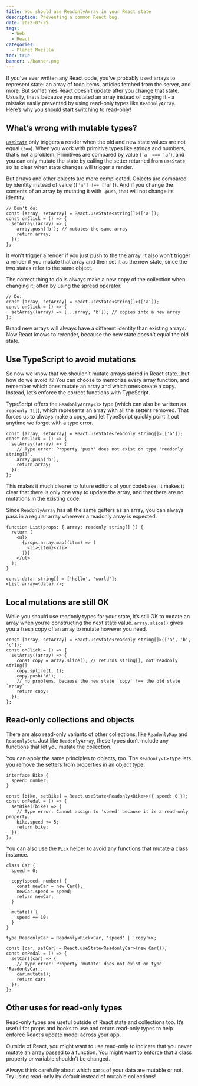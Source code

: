 ```yaml
---
title: You should use ReadonlyArray in your React state
description: Preventing a common React bug.
date: 2022-07-25
tags:
  - Web
  - React
categories:
  - Planet Mozilla
toc: true
banner: ./banner.png
---
```


If you’ve ever written any React code, you’ve probably used arrays to represent state: an array of todo items, articles fetched from the server, and more. But sometimes React doesn’t update after you change that state. Usually, that’s because you mutated an array instead of copying it - a mistake easily prevented by using read-only types like `ReadonlyArray`. Here’s why you should start switching to read-only!

## What’s wrong with mutable types?

[`useState`](https://reactjs.org/docs/hooks-state.html) only triggers a render when the old and new state values are not equal (`!==`). When you work with primitive types like strings and numbers, that’s not a problem. Primitives are compared by value (`'a' === 'a'`), and you can only mutate the state by calling the setter returned from `useState`, so its clear when state changes will trigger a render.

But arrays and other objects are more complicated. Objects are compared by identity instead of value (`['a'] !== ['a']`). And if you change the contents of an array by mutating it with `.push`, that will not change its identity.

```tsx
// Don't do:
const [array, setArray] = React.useState<string[]>(['a']);
const onClick = () => {
  setArray((array) => {
    array.push('b'); // mutates the same array
    return array;
  });
};
```

It won’t trigger a render if you just push to the the array. It also won’t trigger a render if you mutate that array and then set it as the new state, since the two states refer to the same object.

The correct thing to do is always make a new copy of the collection when changing it, often by using the [spread operator](https://developer.mozilla.org/en-US/docs/Web/JavaScript/Reference/Operators/Spread_syntax).

```tsx "[...array, 'b']"
// Do:
const [array, setArray] = React.useState<string[]>(['a']);
const onClick = () => {
  setArray((array) => [...array, 'b']); // copies into a new array
};
```

Brand new arrays will always have a different identity than existing arrays. Now React knows to rerender, because the new state doesn’t equal the old state.

## Use TypeScript to avoid mutations

So now we know that we shouldn’t mutate arrays stored in React state…but how do we avoid it? You can choose to memorize every array function, and remember which ones mutate an array and which ones create a copy. Instead, let’s enforce the correct functions with TypeScript.

TypeScript offers the `ReadonlyArray<T>` type (which can also be written as `readonly T[]`), which represents an array with all the setters removed. That forces us to always make a copy, and let TypeScript quickly point it out anytime we forget with a type error.

```tsx {4-5}
const [array, setArray] = React.useState<readonly string[]>(['a']);
const onClick = () => {
  setArray((array) => {
    // Type error: Property 'push' does not exist on type 'readonly string[]'.
    array.push('b');
    return array;
  });
};
```

This makes it much clearer to future editors of your codebase. It makes it clear that there is only one way to update the array, and that there are no mutations in the existing code.

Since `ReadonlyArray` has all the same getters as an array, you can always pass in a regular array wherever a readonly array is expected.

```tsx "readonly string[]"
function List(props: { array: readonly string[] }) {
  return (
    <ul>
      {props.array.map((item) => (
        <li>{item}</li>
      ))}
    </ul>
  );
}

const data: string[] = ['hello', 'world'];
<List array={data} />;
```

## Local mutations are still OK

While you should use readonly types for your state, it’s still OK to mutate an array when you’re constructing the next state value. `array.slice()` gives you a fresh copy of an array to mutate however you need.

```tsx
const [array, setArray] = React.useState<readonly string[]>(['a', 'b', 'c']);
const onClick = () => {
  setArray((array) => {
    const copy = array.slice(); // returns string[], not readonly string[]
    copy.splice(1, 1);
    copy.push('d');
    // no problems, because the new state `copy` !== the old state `array`
    return copy;
  });
};
```

## Read-only collections and objects

There are also read-only variants of other collections, like `ReadonlyMap` and `ReadonlySet`. Just like `ReadonlyArray`, these types don’t include any functions that let you mutate the collection.

You can apply the same principles to objects, too. The `Readonly<T>` type lets you remove the setters from properties in an object type.

```tsx
interface Bike {
  speed: number;
}

const [bike, setBike] = React.useState<Readonly<Bike>>({ speed: 0 });
const onPedal = () => {
  setBike((bike) => {
    // Type error: Cannot assign to 'speed' because it is a read-only property.
    bike.speed += 5;
    return bike;
  });
};
```

You can also use the [`Pick`](https://www.typescriptlang.org/docs/handbook/utility-types.html) helper to avoid any functions that mutate a class instance.

```tsx
class Car {
  speed = 0;

  copy(speed: number) {
    const newCar = new Car();
    newCar.speed = speed;
    return newCar;
  }

  mutate() {
    speed += 10;
  }
}

type ReadonlyCar = Readonly<Pick<Car, 'speed' | 'copy'>>;

const [car, setCar] = React.useState<ReadonlyCar>(new Car());
const onPedal = () => {
  setCar((car) => {
    // Type error: Property 'mutate' does not exist on type 'ReadonlyCar'.
    car.mutate();
    return car;
  });
};
```

## Other uses for read-only types

Read-only types are useful outside of React state and collections too. It’s useful for props and hooks to use and return read-only types to help enforce React’s update model across your app.

Outside of React, you might want to use read-only to indicate that you never mutate an array passed to a function. You might want to enforce that a class property or variable shouldn’t be changed.

Always think carefully about which parts of your data are mutable or not. Try using read-only by default instead of mutable collections!
